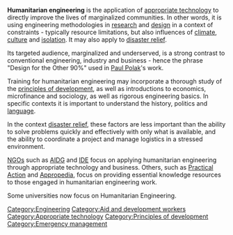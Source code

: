 '''Humanitarian engineering''' is the application of [[appropriate technology]] to directly improve the lives of marginalized communities. In other words, it is using engineering methodologies in [[research]] and [[design]] in a context of constraints - typically resource limitations, but also influences of [[climate]], [[culture]] and [[isolation]]. It may also apply to [[disaster relief]].

Its targeted audience, marginalized and underserved, is a strong contrast to conventional engineering, industry and business - hence the phrase "Design for the Other 90%" used in [[Paul Polak]]'s work. 

Training for humanitarian engineering may incorporate a thorough study of the [[principles of development]], as well as introductions to economics, microfinance and sociology, as well as rigorous engineering basics. In specific contexts it is important to understand the history, politics and [[language]].

In the context [[disaster relief]], these factors are less important than the ability to solve problems quickly and effectively with only what is available, and the ability to coordinate a project and manage logistics in a stressed environment.

[[NGOs]] such as [[AIDG]] and [[IDE]] focus on applying humanitarian engineering through appropriate technology and business. Others, such as [[Practical Action]] and [[Appropedia]], focus on providing essential knowledge resources to those engaged in humanitarian engineering work.

Some universities now focus on Humanitarian Engineering. 

{{stub}}

{{okay page}}

[[Category:Engineering]]
[[Category:Aid and development workers]]
[[Category:Appropriate technology]]
[[Category:Principles of development]]
[[Category:Emergency management]]